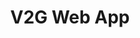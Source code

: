 ---
title: V2G Web App
slug: es/proyectos/v2g-web-app
cloudinary: v2g-web-app
type: Frontend Development
description: Proyecto open-source. Conversor de archivos de video a formato .gif, client-side.
tools: [React, Vite, Tailwind, FFmpeg.WASM]
demo: https://v2g-app.vercel.app

highlighted: true
top: 2
---